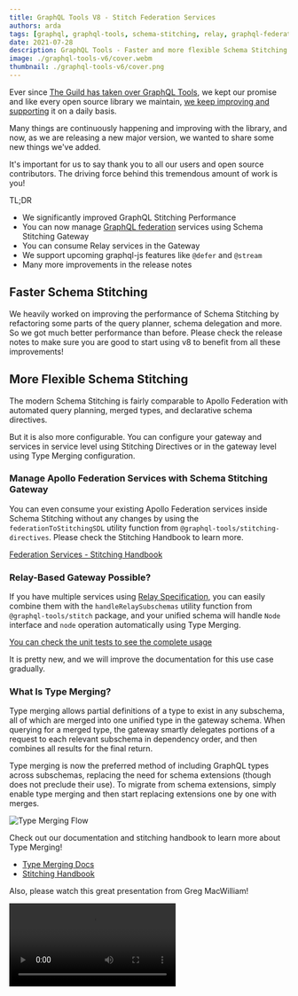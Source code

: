```yaml
---
title: GraphQL Tools V8 - Stitch Federation Services
authors: arda
tags: [graphql, graphql-tools, schema-stitching, relay, graphql-federation]
date: 2021-07-28
description: GraphQL Tools - Faster and more flexible Schema Stitching!
image: ./graphql-tools-v6/cover.webm
thumbnail: ./graphql-tools-v6/cover.png
---
```


Ever since [The Guild has taken over GraphQL Tools](/blog/graphql-tools-v6), we kept our promise and
like every open source library we maintain,
[we keep improving and supporting](/blog/tag/graphql-tools) it on a daily basis.

Many things are continuously happening and improving with the library, and now, as we are releasing
a new major version, we wanted to share some new things we've added.

It's important for us to say thank you to all our users and open source contributors. The driving
force behind this tremendous amount of work is you!

TL;DR

- We significantly improved GraphQL Stitching Performance
- You can now manage [GraphQL federation](https://the-guild.dev/graphql/hive/federation) services
  using Schema Stitching Gateway
- You can consume Relay services in the Gateway
- We support upcoming graphql-js features like `@defer` and `@stream`
- Many more improvements in the release notes

## Faster Schema Stitching

We heavily worked on improving the performance of Schema Stitching by refactoring some parts of the
query planner, schema delegation and more. So we got much better performance than before. Please
check the release notes to make sure you are good to start using v8 to benefit from all these
improvements!

## More Flexible Schema Stitching

The modern Schema Stitching is fairly comparable to Apollo Federation with automated query planning,
merged types, and declarative schema directives.

But it is also more configurable. You can configure your gateway and services in service level using
Stitching Directives or in the gateway level using Type Merging configuration.

### Manage Apollo Federation Services with Schema Stitching Gateway

You can even consume your existing Apollo Federation services inside Schema Stitching without any
changes by using the `federationToStitchingSDL` utility function from
`@graphql-tools/stitching-directives`. Please check the Stitching Handbook to learn more.

[Federation Services - Stitching Handbook](https://github.com/gmac/schema-stitching-handbook/tree/master/federation-services)

### Relay-Based Gateway Possible?

If you have multiple services using
[Relay Specification](https://relay.dev/docs/guides/graphql-server-specification/#schema), you can
easily combine them with the `handleRelaySubschemas` utility function from `@graphql-tools/stitch`
package, and your unified schema will handle `Node` interface and `node` operation automatically
using Type Merging.

[You can check the unit tests to see the complete usage](https://github.com/ardatan/graphql-tools/blob/master/packages/stitch/tests/relay.spec.ts)

It is pretty new, and we will improve the documentation for this use case gradually.

### What Is Type Merging?

Type merging allows partial definitions of a type to exist in any subschema, all of which are merged
into one unified type in the gateway schema. When querying for a merged type, the gateway smartly
delegates portions of a request to each relevant subschema in dependency order, and then combines
all results for the final return.

Type merging is now the preferred method of including GraphQL types across subschemas, replacing the
need for schema extensions (though does not preclude their use). To migrate from schema extensions,
simply enable type merging and then start replacing extensions one by one with merges.

![Type Merging Flow](./type-merging-flow.png)

Check out our documentation and stitching handbook to learn more about Type Merging!

- [Type Merging Docs](https://graphql-tools.com/docs/stitch-type-merging)
- [Stitching Handbook](https://github.com/gmac/schema-stitching-handbook)

Also, please watch this great presentation from Greg MacWilliam!

<Video src="https://youtube.com/embed/hOdGL3DepDM" title="Reintroducing Schema Stitching in 2021" />

### Future-Proof Schema Delegation

GraphQL Tools v8 is getting prepared for incoming GraphQL-js features. With defer and stream,
GraphQL execution will return Async Iterables even for `query` and `mutation` operations like
`subscription` ones. So we decided to remove `Subscriber` because we will need to handle Async
Iterables in `Executor` eventually.

You can easily merge your existing `Executor` and `Subscriber` functions by checking the
`operationType` of `ExecutionParams`;

```ts
function myExecutor({ document, variables, operationType }) {
  if (operationType === 'subscription') {
    return callWSClient(...);
  }
  return callHTTPClient(...);
}
```

### Create `GraphQLSchema` Instances for Your Remote APIs

URL Loader from `@graphql-tools/url-loader` package creates executable GraphQLSchema instances for
you to call your remote GraphQL APIs by using different protocols;

- Server Sent Events ✔️
- New [GraphQL-WS](https://github.com/enisdenjo/graphql-ws) ✔️
- Legacy subscriptions-transport-ws ✔️
- [Multipart File Uploads](https://github.com/jaydenseric/graphql-multipart-request-spec) ✔️

```ts
import { loadSchema } from '@graphql-tools/load'
import { UrlLoader } from '@graphql-tools/url-loader'

const schema = await loadSchema(`https://my-graphql-api.com`, {
  loaders: [new UrlLoader()],
  // Enable File Uploads
  multipart: true,
  // Choose your Subscription protocol
  subscriptionProtocol: SubscriptionProtocol.SSE
})
```

#### Create Executors for Schema Stitching / Delegation

You can easily create executors for subschemas like below:

```ts
import { stitchSchemas } from '@graphql-tools/stitch'
import { UrlLoader } from '@graphql-tools/url-loader'
import { introspectSchema } from '@graphql-tools/wrap'

const urlLoader = new UrlLoader()
const executor = urlLoader.getExecutorAsync(`https://my-graphql-api.com`, {})

const mySubschema = {
  schema: await introspectSchema(executor),
  executor
}

const stitchedSchema = await stitchSchemas([mySubschema, myOtherSubschema])
```

## And More...

- Git Loader now supports glob patterns
  - GraphQL Tools is used by GraphQL Config, GraphQL Code Generator, GraphQL Inspector and more to
    download the type definitions and operation documents from the different sources with GraphQL
    Tools Loaders.
  - For example to compare your schema against the master, you need to dump your schema into a
    single “schema.graphql” file and point the GraphQL Inspector to that file. But now you can use
    glob patterns to point multiple files on your Git repo, and you don't need to have a generated
    `schema.graphql` in the codebase.
- No more a huge `graphql-tools` package;
  - GraphQL Tools has a lot of packages for different use cases and previously we were publishing
    `graphql-tools` package to the npm that includes all scoped packages we have in the repo. Let's
    say when someone only needs `makeExecutableSchema`, NPM installs every single package with a lot
    of unused dependencies together with those. From now on, we decided to deprecate `graphql-tools`
    and encourage the users to migrate to the scoped packages. For example, you should install
    `@graphql-tools/schema` for `makeExecutableSchema`. You can check API Reference and the rest of
    the documentation to find what packages you need.
- We have removed some functions, methods and stuff that are not widely used by the community;
  - `makeRemoteExecutableSchema`
    - In the new GraphQL Tools, you don't need this at all. You can write your own executor by
      following the documentation and use wrapSchema instead. Or you can use UrlLoader directly
      without the need of writing all the remote execution logic.
    - This was already being deprecated after v4 in favor of `wrapSchema`.
      [You can find the new usage in the docs.](https://graphql-tools.com/docs/stitch-combining-schemas#stitching-remote-schemas)
  - Legacy Schema Directives, `visitSchema` and `directiveResolvers`
    - We suggest you to
      [check the new approach for schema directives and schema visiting in the documentation instead of these old approaches.](https://graphql-tools.com/docs/schema-directives#full-mapschema-api)
  - And there are some other utility functions you might have been using from GraphQL Tools. You can
    check CHANGELOG to see rest of them.

